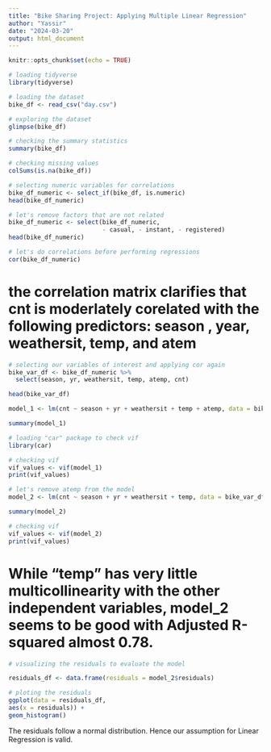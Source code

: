 ```yaml
---
title: "Bike Sharing Project: Applying Multiple Linear Regression"
author: "Yassir"
date: "2024-03-20"
output: html_document
---
```


```r
knitr::opts_chunk$set(echo = TRUE)
```

```r
# loading tidyverse
library(tidyverse)
```

```r
# loading the dataset
bike_df <- read_csv("day.csv")

```
```r
# exploring the dataset
glimpse(bike_df)

```

```r
# checking the summary statistics
summary(bike_df)
```

```r
# checking missing values
colSums(is.na(bike_df))
```
```r
# selecting numeric variables for correlations 
bike_df_numeric <- select_if(bike_df, is.numeric)
head(bike_df_numeric)
```

```r
# let's remove factors that are not related
bike_df_numeric <- select(bike_df_numeric,
                          - casual, - instant, - registered)
head(bike_df_numeric)
```


```r
# let's do correlations before performing regressions
cor(bike_df_numeric)
```

# the correlation matrix clarifies that cnt is moderlately corelated with the following predictors: season , year, weathersit, temp, and atem

```r
# selecting our variables of interest and applying cor again
bike_var_df <- bike_df_numeric %>%
  select(season, yr, weathersit, temp, atemp, cnt)

head(bike_var_df)
```

```r
model_1 <- lm(cnt ~ season + yr + weathersit + temp + atemp, data = bike_var_df)

summary(model_1)
```

```r
# loading "car" package to check vif
library(car)
```

```r
# checking vif
vif_values <- vif(model_1)
print(vif_values)
```

```r
# let's remove atemp from the model
model_2 <- lm(cnt ~ season + yr + weathersit + temp, data = bike_var_df)

summary(model_2)
```

```r
# checking vif
vif_values <- vif(model_2)
print(vif_values)

```
# While "temp" has very little multicollinearity with the other independent variables, model_2 seems to be good with Adjusted R-squared almost 0.78.

```r
# visualizing the residuals to evaluate the model

residuals_df <- data.frame(residuals = model_2$residuals)

# ploting the residuals
ggplot(data = residuals_df,
aes(x = residuals)) +
geom_histogram()
```
The residuals follow a normal distribution. Hence our assumption for Linear Regression is valid.
